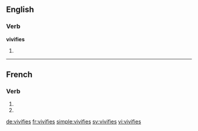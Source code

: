 {{also|vivifiés}}
==English==

===Verb===
'''vivifies'''

# {{en-third-person singular of|vivify}}

----

==French==

===Verb===
{{fr-verb-form}}

# {{conjugation of|vivifier||2|s|pres|ind|lang=fr}}
# {{conjugation of|vivifier||2|s|pres|sub|lang=fr}}

[[de:vivifies]]
[[fr:vivifies]]
[[simple:vivifies]]
[[sv:vivifies]]
[[vi:vivifies]]